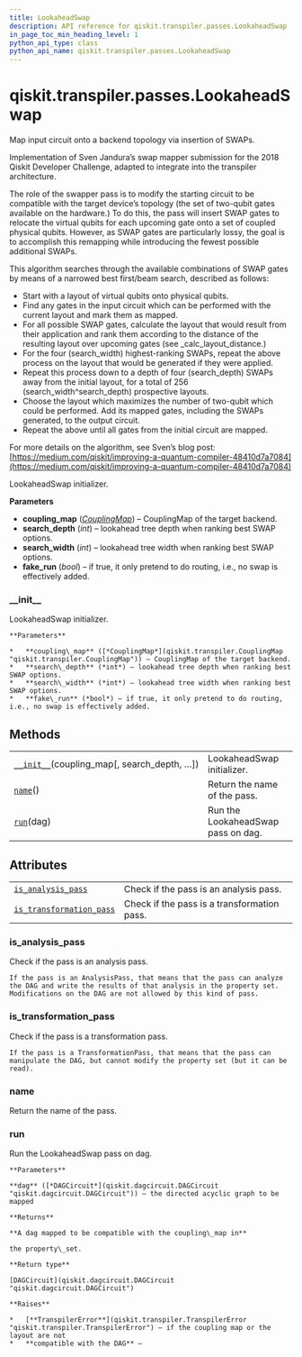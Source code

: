 ```yaml
---
title: LookaheadSwap
description: API reference for qiskit.transpiler.passes.LookaheadSwap
in_page_toc_min_heading_level: 1
python_api_type: class
python_api_name: qiskit.transpiler.passes.LookaheadSwap
---
```


# qiskit.transpiler.passes.LookaheadSwap

<Class id="qiskit.transpiler.passes.LookaheadSwap" isDedicatedPage={true} github="https://github.com/qiskit/qiskit/tree/stable/0.18/qiskit/transpiler/passes/routing/lookahead_swap.py" signature="LookaheadSwap(*args, **kwargs)">
  Map input circuit onto a backend topology via insertion of SWAPs.

  Implementation of Sven Jandura’s swap mapper submission for the 2018 Qiskit Developer Challenge, adapted to integrate into the transpiler architecture.

  The role of the swapper pass is to modify the starting circuit to be compatible with the target device’s topology (the set of two-qubit gates available on the hardware.) To do this, the pass will insert SWAP gates to relocate the virtual qubits for each upcoming gate onto a set of coupled physical qubits. However, as SWAP gates are particularly lossy, the goal is to accomplish this remapping while introducing the fewest possible additional SWAPs.

  This algorithm searches through the available combinations of SWAP gates by means of a narrowed best first/beam search, described as follows:

  *   Start with a layout of virtual qubits onto physical qubits.
  *   Find any gates in the input circuit which can be performed with the current layout and mark them as mapped.
  *   For all possible SWAP gates, calculate the layout that would result from their application and rank them according to the distance of the resulting layout over upcoming gates (see \_calc\_layout\_distance.)
  *   For the four (search\_width) highest-ranking SWAPs, repeat the above process on the layout that would be generated if they were applied.
  *   Repeat this process down to a depth of four (search\_depth) SWAPs away from the initial layout, for a total of 256 (search\_width^search\_depth) prospective layouts.
  *   Choose the layout which maximizes the number of two-qubit which could be performed. Add its mapped gates, including the SWAPs generated, to the output circuit.
  *   Repeat the above until all gates from the initial circuit are mapped.

  For more details on the algorithm, see Sven’s blog post: [https://medium.com/qiskit/improving-a-quantum-compiler-48410d7a7084](https://medium.com/qiskit/improving-a-quantum-compiler-48410d7a7084)

  LookaheadSwap initializer.

  **Parameters**

  *   **coupling\_map** ([*CouplingMap*](qiskit.transpiler.CouplingMap "qiskit.transpiler.CouplingMap")) – CouplingMap of the target backend.
  *   **search\_depth** (*int*) – lookahead tree depth when ranking best SWAP options.
  *   **search\_width** (*int*) – lookahead tree width when ranking best SWAP options.
  *   **fake\_run** (*bool*) – if true, it only pretend to do routing, i.e., no swap is effectively added.

  ### \_\_init\_\_

  <Function id="qiskit.transpiler.passes.LookaheadSwap.__init__" name="__init__" signature="__init__(coupling_map, search_depth=4, search_width=4, fake_run=False)">
    LookaheadSwap initializer.

    **Parameters**

    *   **coupling\_map** ([*CouplingMap*](qiskit.transpiler.CouplingMap "qiskit.transpiler.CouplingMap")) – CouplingMap of the target backend.
    *   **search\_depth** (*int*) – lookahead tree depth when ranking best SWAP options.
    *   **search\_width** (*int*) – lookahead tree width when ranking best SWAP options.
    *   **fake\_run** (*bool*) – if true, it only pretend to do routing, i.e., no swap is effectively added.
  </Function>

  ## Methods

  |                                                                                                                                                      |                                    |
  | ---------------------------------------------------------------------------------------------------------------------------------------------------- | ---------------------------------- |
  | [`__init__`](#qiskit.transpiler.passes.LookaheadSwap.__init__ "qiskit.transpiler.passes.LookaheadSwap.__init__")(coupling\_map\[, search\_depth, …]) | LookaheadSwap initializer.         |
  | [`name`](#qiskit.transpiler.passes.LookaheadSwap.name "qiskit.transpiler.passes.LookaheadSwap.name")()                                               | Return the name of the pass.       |
  | [`run`](#qiskit.transpiler.passes.LookaheadSwap.run "qiskit.transpiler.passes.LookaheadSwap.run")(dag)                                               | Run the LookaheadSwap pass on dag. |

  ## Attributes

  |                                                                                                                                                            |                                             |
  | ---------------------------------------------------------------------------------------------------------------------------------------------------------- | ------------------------------------------- |
  | [`is_analysis_pass`](#qiskit.transpiler.passes.LookaheadSwap.is_analysis_pass "qiskit.transpiler.passes.LookaheadSwap.is_analysis_pass")                   | Check if the pass is an analysis pass.      |
  | [`is_transformation_pass`](#qiskit.transpiler.passes.LookaheadSwap.is_transformation_pass "qiskit.transpiler.passes.LookaheadSwap.is_transformation_pass") | Check if the pass is a transformation pass. |

  ### is\_analysis\_pass

  <Function id="qiskit.transpiler.passes.LookaheadSwap.is_analysis_pass" name="is_analysis_pass" signature="property is_analysis_pass">
    Check if the pass is an analysis pass.

    If the pass is an AnalysisPass, that means that the pass can analyze the DAG and write the results of that analysis in the property set. Modifications on the DAG are not allowed by this kind of pass.
  </Function>

  ### is\_transformation\_pass

  <Function id="qiskit.transpiler.passes.LookaheadSwap.is_transformation_pass" name="is_transformation_pass" signature="property is_transformation_pass">
    Check if the pass is a transformation pass.

    If the pass is a TransformationPass, that means that the pass can manipulate the DAG, but cannot modify the property set (but it can be read).
  </Function>

  ### name

  <Function id="qiskit.transpiler.passes.LookaheadSwap.name" name="name" signature="name()">
    Return the name of the pass.
  </Function>

  ### run

  <Function id="qiskit.transpiler.passes.LookaheadSwap.run" name="run" signature="run(dag)">
    Run the LookaheadSwap pass on dag.

    **Parameters**

    **dag** ([*DAGCircuit*](qiskit.dagcircuit.DAGCircuit "qiskit.dagcircuit.DAGCircuit")) – the directed acyclic graph to be mapped

    **Returns**

    **A dag mapped to be compatible with the coupling\_map in**

    the property\_set.

    **Return type**

    [DAGCircuit](qiskit.dagcircuit.DAGCircuit "qiskit.dagcircuit.DAGCircuit")

    **Raises**

    *   [**TranspilerError**](qiskit.transpiler.TranspilerError "qiskit.transpiler.TranspilerError") – if the coupling map or the layout are not
    *   **compatible with the DAG** –
  </Function>
</Class>

